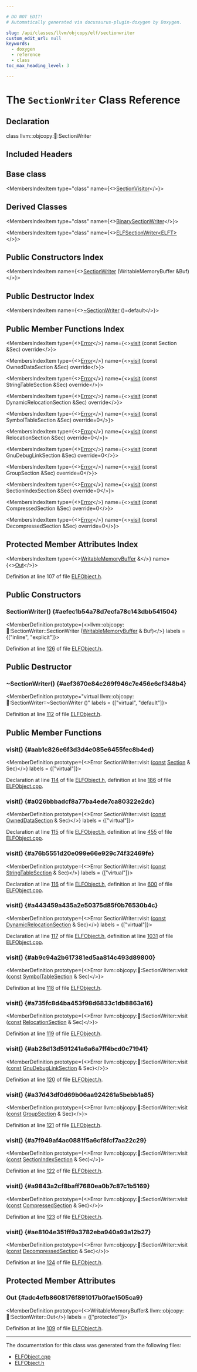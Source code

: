 ```yaml
---

# DO NOT EDIT!
# Automatically generated via docusaurus-plugin-doxygen by Doxygen.

slug: /api/classes/llvm/objcopy/elf/sectionwriter
custom_edit_url: null
keywords:
  - doxygen
  - reference
  - class
toc_max_heading_level: 3

---
```





# The `SectionWriter` Class Reference

<DoxygenPage pluginConfig={pluginConfig}>



## Declaration

<CodeBlock>class llvm::objcopy::elf::SectionWriter</CodeBlock>

## Included Headers

<IncludesList>
<IncludesListItem
  filePath="ObjCopy/ELF/ELFObject.h"
  permalink="/docs/api/files/lib/lib/objcopy/lib/objcopy/elf/elfobject-h"
  isLocal="true" />
</IncludesList>

## Base class

<MembersIndex>

<MembersIndexItem
  type="class"
  name={<><a href="/docs/api/classes/llvm/objcopy/elf/sectionvisitor">SectionVisitor</a></>}>
</MembersIndexItem>

</MembersIndex>

## Derived Classes

<MembersIndex>

<MembersIndexItem
  type="class"
  name={<><a href="/docs/api/classes/llvm/objcopy/elf/binarysectionwriter">BinarySectionWriter</a></>}>
</MembersIndexItem>

<MembersIndexItem
  type="class"
  name={<><a href="/docs/api/classes/llvm/objcopy/elf/elfsectionwriter">ELFSectionWriter&lt;ELFT&gt;</a></>}>
</MembersIndexItem>

</MembersIndex>

## Public Constructors Index

<MembersIndex>

<MembersIndexItem
  name={<><a href="#aefec1b54a78d7ecfa78c143dbb541504">SectionWriter</a> (WritableMemoryBuffer &amp;Buf)</>}>
</MembersIndexItem>

</MembersIndex>

## Public Destructor Index

<MembersIndex>

<MembersIndexItem
  name={<><a href="#aef3670e84c269f946c7e456e6cf348b4">~SectionWriter</a> ()=default</>}>
</MembersIndexItem>

</MembersIndex>

## Public Member Functions Index

<MembersIndex>

<MembersIndexItem
  type={<><a href="/docs/api/classes/llvm/error">Error</a></>}
  name={<><a href="#aab1c826e6f3d3d4e085e6455fec8b4ed">visit</a> (const Section &amp;Sec) override</>}>
</MembersIndexItem>

<MembersIndexItem
  type={<><a href="/docs/api/classes/llvm/error">Error</a></>}
  name={<><a href="#a026bbbadcf8a77ba4ede7ca80322e2dc">visit</a> (const OwnedDataSection &amp;Sec) override</>}>
</MembersIndexItem>

<MembersIndexItem
  type={<><a href="/docs/api/classes/llvm/error">Error</a></>}
  name={<><a href="#a76b5551d20e099e66e929c74f32469fe">visit</a> (const StringTableSection &amp;Sec) override</>}>
</MembersIndexItem>

<MembersIndexItem
  type={<><a href="/docs/api/classes/llvm/error">Error</a></>}
  name={<><a href="#a443459a435a2e50375d85f0b76530b4c">visit</a> (const DynamicRelocationSection &amp;Sec) override</>}>
</MembersIndexItem>

<MembersIndexItem
  type={<><a href="/docs/api/classes/llvm/error">Error</a></>}
  name={<><a href="#ab9c94a2b617381ed5aa814c493d89800">visit</a> (const SymbolTableSection &amp;Sec) override=0</>}>
</MembersIndexItem>

<MembersIndexItem
  type={<><a href="/docs/api/classes/llvm/error">Error</a></>}
  name={<><a href="#a735fc8d4ba453f98d6833c1db8863a16">visit</a> (const RelocationSection &amp;Sec) override=0</>}>
</MembersIndexItem>

<MembersIndexItem
  type={<><a href="/docs/api/classes/llvm/error">Error</a></>}
  name={<><a href="#ab28d13d591241a6a6a7ff4bcd0c71941">visit</a> (const GnuDebugLinkSection &amp;Sec) override=0</>}>
</MembersIndexItem>

<MembersIndexItem
  type={<><a href="/docs/api/classes/llvm/error">Error</a></>}
  name={<><a href="#a37d43df0d69b06aa924261a5bebb1a85">visit</a> (const GroupSection &amp;Sec) override=0</>}>
</MembersIndexItem>

<MembersIndexItem
  type={<><a href="/docs/api/classes/llvm/error">Error</a></>}
  name={<><a href="#a7f949af4ac0881f5a6cf8fcf7aa22c29">visit</a> (const SectionIndexSection &amp;Sec) override=0</>}>
</MembersIndexItem>

<MembersIndexItem
  type={<><a href="/docs/api/classes/llvm/error">Error</a></>}
  name={<><a href="#a9843a2cf8baff7680ea0b7c87c1b5169">visit</a> (const CompressedSection &amp;Sec) override=0</>}>
</MembersIndexItem>

<MembersIndexItem
  type={<><a href="/docs/api/classes/llvm/error">Error</a></>}
  name={<><a href="#ae8104e351ff9a3782eba940a93a12b27">visit</a> (const DecompressedSection &amp;Sec) override=0</>}>
</MembersIndexItem>

</MembersIndex>

## Protected Member Attributes Index

<MembersIndex>

<MembersIndexItem
  type={<><a href="/docs/api/classes/llvm/writablememorybuffer">WritableMemoryBuffer</a> &amp;</>}
  name={<><a href="#adc4efb8608176f891017b0fae1505ca9">Out</a></>}>
</MembersIndexItem>

</MembersIndex>


Definition at line 107 of file <a href="/docs/api/files/lib/lib/objcopy/lib/objcopy/elf/elfobject-h">ELFObject.h</a>.

<SectionDefinition>

## Public Constructors

### SectionWriter() {#aefec1b54a78d7ecfa78c143dbb541504}

<MemberDefinition
  prototype={<>llvm::objcopy::elf::SectionWriter::SectionWriter (<a href="/docs/api/classes/llvm/writablememorybuffer">WritableMemoryBuffer</a> &amp; Buf)</>}
  labels = {["inline", "explicit"]}>

Definition at line <a href="/docs/api/files/lib/lib/objcopy/lib/objcopy/elf/elfobject-h/#l00126">126</a> of file <a href="/docs/api/files/lib/lib/objcopy/lib/objcopy/elf/elfobject-h">ELFObject.h</a>.
</MemberDefinition>

</SectionDefinition>

<SectionDefinition>

## Public Destructor

### ~SectionWriter() {#aef3670e84c269f946c7e456e6cf348b4}

<MemberDefinition
  prototype="virtual llvm::objcopy::elf::SectionWriter::~SectionWriter ()"
  labels = {["virtual", "default"]}>

Definition at line <a href="/docs/api/files/lib/lib/objcopy/lib/objcopy/elf/elfobject-h/#l00112">112</a> of file <a href="/docs/api/files/lib/lib/objcopy/lib/objcopy/elf/elfobject-h">ELFObject.h</a>.
</MemberDefinition>

</SectionDefinition>

<SectionDefinition>

## Public Member Functions

### visit() {#aab1c826e6f3d3d4e085e6455fec8b4ed}

<MemberDefinition
  prototype={<>Error SectionWriter::visit (<a href="/docs/api/files/lib/lib/target/lib/target/aarch64/aarch64promoteconstant-cpp/#a90f8350fecae261c25be85d38b451bff">const</a> <a href="/docs/api/classes/llvm/objcopy/elf/section">Section</a> &amp; Sec)</>}
  labels = {["virtual"]}>

Declaration at line <a href="/docs/api/files/lib/lib/objcopy/lib/objcopy/elf/elfobject-h/#l00114">114</a> of file <a href="/docs/api/files/lib/lib/objcopy/lib/objcopy/elf/elfobject-h">ELFObject.h</a>, definition at line <a href="/docs/api/files/lib/lib/objcopy/lib/objcopy/elf/elfobject-cpp/#l00186">186</a> of file <a href="/docs/api/files/lib/lib/objcopy/lib/objcopy/elf/elfobject-cpp">ELFObject.cpp</a>.
</MemberDefinition>

### visit() {#a026bbbadcf8a77ba4ede7ca80322e2dc}

<MemberDefinition
  prototype={<>Error SectionWriter::visit (<a href="/docs/api/files/lib/lib/target/lib/target/aarch64/aarch64promoteconstant-cpp/#a90f8350fecae261c25be85d38b451bff">const</a> <a href="/docs/api/classes/llvm/objcopy/elf/owneddatasection">OwnedDataSection</a> &amp; Sec)</>}
  labels = {["virtual"]}>

Declaration at line <a href="/docs/api/files/lib/lib/objcopy/lib/objcopy/elf/elfobject-h/#l00115">115</a> of file <a href="/docs/api/files/lib/lib/objcopy/lib/objcopy/elf/elfobject-h">ELFObject.h</a>, definition at line <a href="/docs/api/files/lib/lib/objcopy/lib/objcopy/elf/elfobject-cpp/#l00455">455</a> of file <a href="/docs/api/files/lib/lib/objcopy/lib/objcopy/elf/elfobject-cpp">ELFObject.cpp</a>.
</MemberDefinition>

### visit() {#a76b5551d20e099e66e929c74f32469fe}

<MemberDefinition
  prototype={<>Error SectionWriter::visit (<a href="/docs/api/files/lib/lib/target/lib/target/aarch64/aarch64promoteconstant-cpp/#a90f8350fecae261c25be85d38b451bff">const</a> <a href="/docs/api/classes/llvm/objcopy/elf/stringtablesection">StringTableSection</a> &amp; Sec)</>}
  labels = {["virtual"]}>

Declaration at line <a href="/docs/api/files/lib/lib/objcopy/lib/objcopy/elf/elfobject-h/#l00116">116</a> of file <a href="/docs/api/files/lib/lib/objcopy/lib/objcopy/elf/elfobject-h">ELFObject.h</a>, definition at line <a href="/docs/api/files/lib/lib/objcopy/lib/objcopy/elf/elfobject-cpp/#l00600">600</a> of file <a href="/docs/api/files/lib/lib/objcopy/lib/objcopy/elf/elfobject-cpp">ELFObject.cpp</a>.
</MemberDefinition>

### visit() {#a443459a435a2e50375d85f0b76530b4c}

<MemberDefinition
  prototype={<>Error SectionWriter::visit (<a href="/docs/api/files/lib/lib/target/lib/target/aarch64/aarch64promoteconstant-cpp/#a90f8350fecae261c25be85d38b451bff">const</a> <a href="/docs/api/classes/llvm/objcopy/elf/dynamicrelocationsection">DynamicRelocationSection</a> &amp; Sec)</>}
  labels = {["virtual"]}>

Declaration at line <a href="/docs/api/files/lib/lib/objcopy/lib/objcopy/elf/elfobject-h/#l00117">117</a> of file <a href="/docs/api/files/lib/lib/objcopy/lib/objcopy/elf/elfobject-h">ELFObject.h</a>, definition at line <a href="/docs/api/files/lib/lib/objcopy/lib/objcopy/elf/elfobject-cpp/#l01031">1031</a> of file <a href="/docs/api/files/lib/lib/objcopy/lib/objcopy/elf/elfobject-cpp">ELFObject.cpp</a>.
</MemberDefinition>

### visit() {#ab9c94a2b617381ed5aa814c493d89800}

<MemberDefinition
  prototype={<>Error llvm::objcopy::elf::SectionWriter::visit (<a href="/docs/api/files/lib/lib/target/lib/target/aarch64/aarch64promoteconstant-cpp/#a90f8350fecae261c25be85d38b451bff">const</a> <a href="/docs/api/classes/llvm/objcopy/elf/symboltablesection">SymbolTableSection</a> &amp; Sec)</>}>

Definition at line <a href="/docs/api/files/lib/lib/objcopy/lib/objcopy/elf/elfobject-h/#l00118">118</a> of file <a href="/docs/api/files/lib/lib/objcopy/lib/objcopy/elf/elfobject-h">ELFObject.h</a>.
</MemberDefinition>

### visit() {#a735fc8d4ba453f98d6833c1db8863a16}

<MemberDefinition
  prototype={<>Error llvm::objcopy::elf::SectionWriter::visit (<a href="/docs/api/files/lib/lib/target/lib/target/aarch64/aarch64promoteconstant-cpp/#a90f8350fecae261c25be85d38b451bff">const</a> <a href="/docs/api/classes/llvm/objcopy/elf/relocationsection">RelocationSection</a> &amp; Sec)</>}>

Definition at line <a href="/docs/api/files/lib/lib/objcopy/lib/objcopy/elf/elfobject-h/#l00119">119</a> of file <a href="/docs/api/files/lib/lib/objcopy/lib/objcopy/elf/elfobject-h">ELFObject.h</a>.
</MemberDefinition>

### visit() {#ab28d13d591241a6a6a7ff4bcd0c71941}

<MemberDefinition
  prototype={<>Error llvm::objcopy::elf::SectionWriter::visit (<a href="/docs/api/files/lib/lib/target/lib/target/aarch64/aarch64promoteconstant-cpp/#a90f8350fecae261c25be85d38b451bff">const</a> <a href="/docs/api/classes/llvm/objcopy/elf/gnudebuglinksection">GnuDebugLinkSection</a> &amp; Sec)</>}>

Definition at line <a href="/docs/api/files/lib/lib/objcopy/lib/objcopy/elf/elfobject-h/#l00120">120</a> of file <a href="/docs/api/files/lib/lib/objcopy/lib/objcopy/elf/elfobject-h">ELFObject.h</a>.
</MemberDefinition>

### visit() {#a37d43df0d69b06aa924261a5bebb1a85}

<MemberDefinition
  prototype={<>Error llvm::objcopy::elf::SectionWriter::visit (<a href="/docs/api/files/lib/lib/target/lib/target/aarch64/aarch64promoteconstant-cpp/#a90f8350fecae261c25be85d38b451bff">const</a> <a href="/docs/api/classes/llvm/objcopy/elf/groupsection">GroupSection</a> &amp; Sec)</>}>

Definition at line <a href="/docs/api/files/lib/lib/objcopy/lib/objcopy/elf/elfobject-h/#l00121">121</a> of file <a href="/docs/api/files/lib/lib/objcopy/lib/objcopy/elf/elfobject-h">ELFObject.h</a>.
</MemberDefinition>

### visit() {#a7f949af4ac0881f5a6cf8fcf7aa22c29}

<MemberDefinition
  prototype={<>Error llvm::objcopy::elf::SectionWriter::visit (<a href="/docs/api/files/lib/lib/target/lib/target/aarch64/aarch64promoteconstant-cpp/#a90f8350fecae261c25be85d38b451bff">const</a> <a href="/docs/api/classes/llvm/objcopy/elf/sectionindexsection">SectionIndexSection</a> &amp; Sec)</>}>

Definition at line <a href="/docs/api/files/lib/lib/objcopy/lib/objcopy/elf/elfobject-h/#l00122">122</a> of file <a href="/docs/api/files/lib/lib/objcopy/lib/objcopy/elf/elfobject-h">ELFObject.h</a>.
</MemberDefinition>

### visit() {#a9843a2cf8baff7680ea0b7c87c1b5169}

<MemberDefinition
  prototype={<>Error llvm::objcopy::elf::SectionWriter::visit (<a href="/docs/api/files/lib/lib/target/lib/target/aarch64/aarch64promoteconstant-cpp/#a90f8350fecae261c25be85d38b451bff">const</a> <a href="/docs/api/classes/llvm/objcopy/elf/compressedsection">CompressedSection</a> &amp; Sec)</>}>

Definition at line <a href="/docs/api/files/lib/lib/objcopy/lib/objcopy/elf/elfobject-h/#l00123">123</a> of file <a href="/docs/api/files/lib/lib/objcopy/lib/objcopy/elf/elfobject-h">ELFObject.h</a>.
</MemberDefinition>

### visit() {#ae8104e351ff9a3782eba940a93a12b27}

<MemberDefinition
  prototype={<>Error llvm::objcopy::elf::SectionWriter::visit (<a href="/docs/api/files/lib/lib/target/lib/target/aarch64/aarch64promoteconstant-cpp/#a90f8350fecae261c25be85d38b451bff">const</a> <a href="/docs/api/classes/llvm/objcopy/elf/decompressedsection">DecompressedSection</a> &amp; Sec)</>}>

Definition at line <a href="/docs/api/files/lib/lib/objcopy/lib/objcopy/elf/elfobject-h/#l00124">124</a> of file <a href="/docs/api/files/lib/lib/objcopy/lib/objcopy/elf/elfobject-h">ELFObject.h</a>.
</MemberDefinition>

</SectionDefinition>

<SectionDefinition>

## Protected Member Attributes

### Out {#adc4efb8608176f891017b0fae1505ca9}

<MemberDefinition
  prototype={<>WritableMemoryBuffer&amp; llvm::objcopy::elf::SectionWriter::Out</>}
  labels = {["protected"]}>

Definition at line <a href="/docs/api/files/lib/lib/objcopy/lib/objcopy/elf/elfobject-h/#l00109">109</a> of file <a href="/docs/api/files/lib/lib/objcopy/lib/objcopy/elf/elfobject-h">ELFObject.h</a>.
</MemberDefinition>

</SectionDefinition>

<hr/>

The documentation for this class was generated from the following files:

<ul>
<li><a href="/docs/api/files/lib/lib/objcopy/lib/objcopy/elf/elfobject-cpp">ELFObject.cpp</a></li>
<li><a href="/docs/api/files/lib/lib/objcopy/lib/objcopy/elf/elfobject-h">ELFObject.h</a></li>
</ul>

</DoxygenPage>
